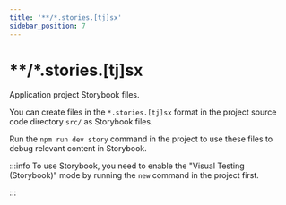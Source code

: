 ```yaml
---
title: '**/*.stories.[tj]sx'
sidebar_position: 7
---
```

# **/*.stories.[tj]sx

Application project Storybook files.

You can create files in the `*.stories.[tj]sx` format in the project source code directory `src/` as Storybook files.

Run the `npm run dev story` command in the project to use these files to debug relevant content in Storybook.

:::info
To use Storybook, you need to enable the "Visual Testing (Storybook)" mode by running the `new` command in the project first.

:::


